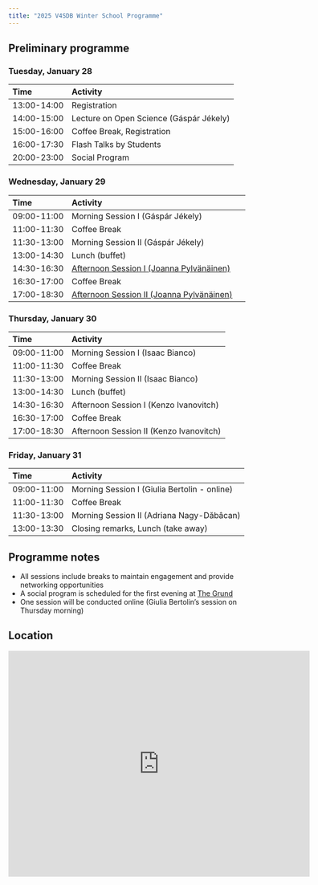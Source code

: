 ```yaml
---
title: "2025 V4SDB Winter School Programme"
---
```


## Preliminary programme {.unnumbered}

### Tuesday, January 28

| Time          | Activity                                    |
|:--------------|:--------------------------------------------|
| 13:00-14:00   | Registration                                |
| 14:00-15:00   | Lecture on Open Science (Gáspár Jékely)     |
| 15:00-16:00   | Coffee Break, Registration                  |
| 16:00-17:30   | Flash Talks by Students                     |
| 20:00-23:00   | Social Program                             |

### Wednesday, January 29

| Time          | Activity                                    |
|:--------------|:--------------------------------------------|
| 09:00-11:00   | Morning Session I (Gáspár Jékely)          |
| 11:00-11:30   | Coffee Break                               |
| 11:30-13:00   | Morning Session II (Gáspár Jékely)         |
| 13:00-14:30   | Lunch (buffet)                             |
| 14:30-16:30   | [Afternoon Session I (Joanna Pylvänäinen)](cell_tracking.qmd)   |
| 16:30-17:00   | Coffee Break                               |
| 17:00-18:30   | [Afternoon Session II (Joanna Pylvänäinen)](cell_tracking.qmd)  |

### Thursday, January 30

| Time          | Activity                                    |
|:--------------|:--------------------------------------------|
| 09:00-11:00   | Morning Session I (Isaac Bianco)           |
| 11:00-11:30   | Coffee Break                               |
| 11:30-13:00   | Morning Session II (Isaac Bianco)          |
| 13:00-14:30   | Lunch (buffet)                             |
| 14:30-16:30   | Afternoon Session I (Kenzo Ivanovitch)     |
| 16:30-17:00   | Coffee Break                               |
| 17:00-18:30   | Afternoon Session II (Kenzo Ivanovitch)    |

### Friday, January 31

| Time          | Activity                                    |
|:--------------|:--------------------------------------------|
| 09:00-11:00   | Morning Session I (Giulia Bertolin - online) |
| 11:00-11:30   | Coffee Break                               |
| 11:30-13:00   | Morning Session II (Adriana Nagy-Dăbâcan)       |
| 13:00-13:30   | Closing remarks, Lunch (take away)         |

::: {.callout-note}
## Programme notes
- All sessions include breaks to maintain engagement and provide networking opportunities
- A social program is scheduled for the first evening at [The Grund](https://maps.app.goo.gl/7v89dYzURw8ySDSm9)
- One session will be conducted online (Giulia Bertolin's session on Thursday morning)
:::


## Location {.unnumbered}

```{=html}
<center>
<iframe src="https://www.google.com/maps/embed?pb=!1m18!1m12!1m3!1d2791.5959249048856!2d19.059148411877455!3d47.474579896964826!2m3!1f0!2f0!3f0!3m2!1i1024!2i768!4f13.1!3m3!1m2!1s0x4741ddaaf46cfc7d%3A0x3621cb6fd0c8825d!2zQnVkYXBlc3QsIFDDoXptw6FueSBQw6l0ZXIgc3RueS4gMS9BLCAxMTE3!5e1!3m2!1sen!2shu!4v1737054930007!5m2!1sen!2shu" width="600" height="450" style="border:0;" allowfullscreen="" loading="lazy" referrerpolicy="no-referrer-when-downgrade"></iframe>
</center>
```